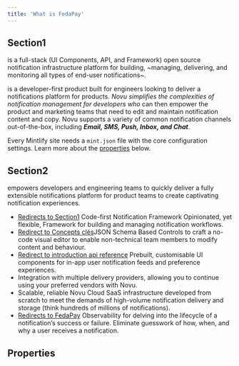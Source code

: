 ```yaml
---
title: 'What is FedaPay'
---
```


## Section1

is a full-stack (UI Components, API, and Framework) open source notification infrastructure platform for building, ~managing, delivering, and monitoring all types of end-user notifications~.

is a developer-first product built for engineers looking to deliver a notifications platform for products. _Novu simplifies the complexities of notification management for developers who_ can then empower the product and marketing teams that need to edit and maintain notification content and copy. Novu supports a variety of common notification channels out-of-the-box, including ***Email, SMS, Push, Inbox, and Chat***.


Every Mintlify site needs a `mint.json` file with the core configuration settings. Learn more about the [properties](#properties) below.



## Section2

empowers developers and engineering teams to quickly deliver a fully extensible notifications platform for product teams to create captivating notification experiences.

- [Redirects to Section1](#Section1) Code-first Notification Framework Opinionated, yet flexible, Framework for building and managing notification workflows.
- [Redirect to Concepts clés](introduction/fr/keyconcepts-fr)JSON Schema Based Controls to craft a no-code visual editor to enable non-technical team members to modify content and behaviour.
- [Redirect to introduction api reference](api-reference/introduction) Prebuilt, customisable UI components for in-app user notification feeds and preference experiences.
- Integration with multiple delivery providers, allowing you to continue using your preferred vendors with Novu.
- Scalable, reliable Novu Cloud SaaS infrastructure developed from scratch to meet the demands of high-volume notification delivery and storage (think hundreds of millions of notifications).
- [Redirects to FedaPay](https://www.fedapay.com/?v=ddd70bbaf5be) Observability for delving into the lifecycle of a notification’s success or failure. Eliminate guesswork of how, when, and why a user receives a notification.

## Properties
